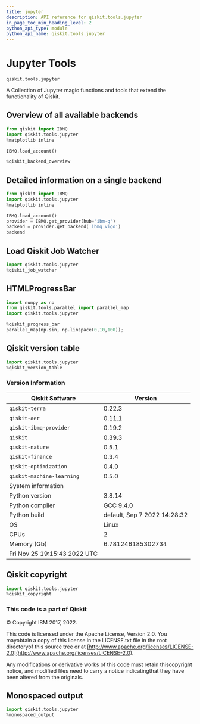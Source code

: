 ```yaml
---
title: jupyter
description: API reference for qiskit.tools.jupyter
in_page_toc_min_heading_level: 2
python_api_type: module
python_api_name: qiskit.tools.jupyter
---
```


<span id="module-qiskit.tools.jupyter" />

<span id="qiskit-tools-jupyter" />

# Jupyter Tools

`qiskit.tools.jupyter`

A Collection of Jupyter magic functions and tools that extend the functionality of Qiskit.

## Overview of all available backends

```python
from qiskit import IBMQ
import qiskit.tools.jupyter
%matplotlib inline

IBMQ.load_account()

%qiskit_backend_overview
```

## Detailed information on a single backend

```python
from qiskit import IBMQ
import qiskit.tools.jupyter
%matplotlib inline

IBMQ.load_account()
provider = IBMQ.get_provider(hub='ibm-q')
backend = provider.get_backend('ibmq_vigo')
backend
```

## Load Qiskit Job Watcher

```python
import qiskit.tools.jupyter
%qiskit_job_watcher
```

## HTMLProgressBar

```python
import numpy as np
from qiskit.tools.parallel import parallel_map
import qiskit.tools.jupyter

%qiskit_progress_bar
parallel_map(np.sin, np.linspace(0,10,100));
```

## Qiskit version table

```python
import qiskit.tools.jupyter
%qiskit_version_table
```

### Version Information

| Qiskit Software              | Version                      |
| ---------------------------- | ---------------------------- |
| `qiskit-terra`               | 0.22.3                       |
| `qiskit-aer`                 | 0.11.1                       |
| `qiskit-ibmq-provider`       | 0.19.2                       |
| `qiskit`                     | 0.39.3                       |
| `qiskit-nature`              | 0.5.1                        |
| `qiskit-finance`             | 0.3.4                        |
| `qiskit-optimization`        | 0.4.0                        |
| `qiskit-machine-learning`    | 0.5.0                        |
| System information           |                              |
| Python version               | 3.8.14                       |
| Python compiler              | GCC 9.4.0                    |
| Python build                 | default, Sep 7 2022 14:28:32 |
| OS                           | Linux                        |
| CPUs                         | 2                            |
| Memory (Gb)                  | 6.781246185302734            |
| Fri Nov 25 19:15:43 2022 UTC |                              |

## Qiskit copyright

```python
import qiskit.tools.jupyter
%qiskit_copyright
```

### This code is a part of Qiskit

© Copyright IBM 2017, 2022.

This code is licensed under the Apache License, Version 2.0. You mayobtain a copy of this license in the LICENSE.txt file in the root directoryof this source tree or at [http://www.apache.org/licenses/LICENSE-2.0](http://www.apache.org/licenses/LICENSE-2.0).

Any modifications or derivative works of this code must retain thiscopyright notice, and modified files need to carry a notice indicatingthat they have been altered from the originals.

## Monospaced output

```python
import qiskit.tools.jupyter
%monospaced_output
```


